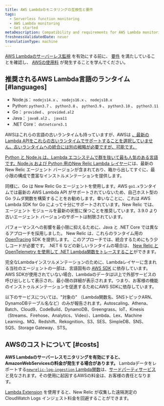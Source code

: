 ```yaml
---
title: AWS Lambdaのモニタリングの互換性と要件
tags:
  - Serverless function monitoring
  - AWS Lambda monitoring
  - Get started
metaDescription: Compatibility and requirements for AWS Lambda monitoring with New Relic.
freshnessValidatedDate: never
translationType: machine
---
```


[AWS Lambdaのサーバーレス監視](/docs/serverless-function-monitoring/aws-lambda-monitoring/enable-lambda-monitoring) を有効にする前に、 [要件](#languages) を満たしていることを確認し、 [AWSの使用料](#costs) が発生することを学んでください。

## 推奨されるAWS Lambda言語のランタイム [#languages]

* Node.js： `nodejs14.x` 、 `nodejs16.x` 、 `nodejs18.x`
* Python: `python3.7` 、 `python3.8` 、 `python3.9` 、 `python3.10` 、 `python3.11`
* Go： `provided` 、 `provided.al2`
* Java： `java8.al2` 、 `java11`
* .NET Core： `dotnetcore3.1`

AWSはこれらの言語の古いランタイムも持っていますが、AWSは [、最新のLambda APIをこれらの古いランタイムでサポートすることを選択していません。古いランタイムへの統合には別の戦略が必要ですが、可能です。](https://docs.aws.amazon.com/lambda/latest/dg/runtimes-extensions-api.html)

[](https://docs.aws.amazon.com/lambda/latest/dg/runtimes-extensions-api.html)

[Python と Node.js は、Lambda エコシステムで群を抜いて最も人気のある言語です。Node.js および Python 用の](https://docs.aws.amazon.com/lambda/latest/dg/runtimes-extensions-api.html)[New Relic Lambda レイヤー](https://layers.newrelic-external.com/)には、最新の New Relic エージェント バージョンが含まれており、箱から出してすぐに、最小限の構成で豊富なインストルメンテーションを提供します。

同様に、Go は New Relic Go エージェントを使用します。AWS `go1.x`ランタイムでは最新の AWS Lambda API がサポートされていないため、自己ホスト型の Go ラムダ関数を構築することをお勧めします。幸いなことに、これは AWS Lambda SDK for Go によって十分にサポートされています。New Relic では、エージェント モジュールを最新の状態に保つことを推奨しています。3.9.0 より古いエージェント バージョンのサポートは制限されています。

パフォーマンスへの影響を最小限に抑えるために、Java と .NET Core では異なるアプローチを採用しました。 New Relic は、これらのランタイム用の[OpenTracing](https://opentracing.io/) SDK を提供します。 このアプローチでは、統合するためにもう少しコードが必要です。 .NET 6 などの新しいランタイムの場合は、 [New Relic と OpenTelemetry を使用して .NET Lambda関数をトレースすること](/docs/serverless-function-monitoring/aws-lambda-monitoring/opentelemetry/lambda-opentelemetry-dotnet/)ができます。

完全なLambdaインスツルメンテーションのために、Lambdaレイヤーに含まれる当社のエージェントの一部は、言語固有の [AWS SDK](https://aws.amazon.com/tools/#sdk) に依存しています。AWS SDKが使用されていない場合、LambdaのデータはUI上で外部サービスの呼び出しとして表示され、最小限の詳細が表示されます。つまり、お客様の機能のインストゥルメンテーションを促進するためにAWS SDKに依存しています。

以下のサービスについては、"対象の" （Lambda関数名、SNSトピックARN、DynamoDBテーブル名など）のみが報告されます。Autoscaling、Athena、Batch、Cloud9、CodeBuild、DynamoDB、Greengrass、IoT、Kinesis（Streams、Firehose、Analytics、Video）、Lambda、Lex、Machine Learning、MQ、Redshift、Rekognition、S3、SES、SimpleDB、SNS、SQS、Storage Gateway、STS。

## AWSのコストについて [#costs]

**AWS Lambdaのサーバーレスモニタリングを有効にすると、AmazonWebServicesの料金が発生する場合があります。** Lambdaデータをレポートする[`newrelic-log-ingestion` Lambda関数](/docs/install-enable-new-relics-monitoring-aws-lambda#manual-nr-lambda)は、[サードパーティサービス](/docs/licenses/license-information/acceptable-use-policy/acceptable-use-policy)と見なされます。その使用に起因するAWSの料金は、お客様の責任となります。

[Lambda Extension](https://github.com/newrelic/newrelic-lambda-extension) を使用すると、New Relic が収集した遠隔測定の CloudWatch Logs インジェスト料金を回避することができます。